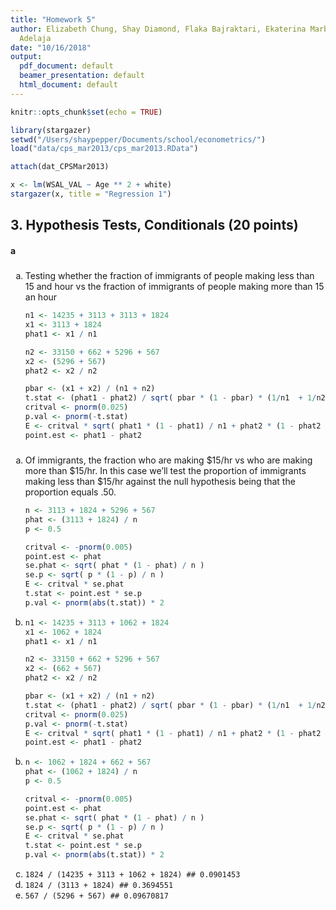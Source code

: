 ```yaml
---
title: "Homework 5"
author: Elizabeth Chung, Shay Diamond, Flaka Bajraktari, Ekaterina Marbot, and Om0lara
  Adelaja
date: "10/16/2018"
output:
  pdf_document: default
  beamer_presentation: default
  html_document: default
---
```


```r
knitr::opts_chunk$set(echo = TRUE)

library(stargazer)
setwd("/Users/shaypepper/Documents/school/econometrics/")
load("data/cps_mar2013/cps_mar2013.RData")

attach(dat_CPSMar2013)
```

```r
x <- lm(WSAL_VAL ~ Age ** 2 + white)
stargazer(x, title = "Regression 1")
```

## 3. Hypothesis Tests, Conditionals (20 points)

#### a

#####
a. Testing whether the fraction of immigrants of people making less than 15 and hour vs the fraction of immigrants of people making more than 15 an hour
    
    ```r
    n1 <- 14235 + 3113 + 3113 + 1824
    x1 <- 3113 + 1824
    phat1 <- x1 / n1
    
    n2 <- 33150 + 662 + 5296 + 567
    x2 <- (5296 + 567) 
    phat2 <- x2 / n2 
      
    pbar <- (x1 + x2) / (n1 + n2)
    t.stat <- (phat1 - phat2) / sqrt( pbar * (1 - pbar) * (1/n1  + 1/n2))
    critval <- pnorm(0.025)
    p.val <- pnorm(-t.stat)
    E <- critval * sqrt( phat1 * (1 - phat1) / n1 + phat2 * (1 - phat2 ) / n2)
    point.est <- phat1 - phat2
    ```

\begin{align}
\begin{split} \nonumber
  z &= `r t.stat` \\
  p \mathrm{-value} &= `r p.val` \\
  E &= `r E` \\
  `r point.est - E` & \leq p_1 - p_2 \leq `r point.est + E` 
\end{split}
\end{align}

#####
a. Of immigrants, the fraction who are making \$15/hr vs  who are making more than \$15/hr. In this case we'll test the proportion of immigrants making less than \$15/hr against  the null hypothesis being that the proportion equals .50.


    ```r
    n <- 3113 + 1824 + 5296 + 567
    phat <- (3113 + 1824) / n
    p <- 0.5

    critval <- -pnorm(0.005)
    point.est <- phat
    se.phat <- sqrt( phat * (1 - phat) / n )
    se.p <- sqrt( p * (1 - p) / n )
    E <- critval * se.phat
    t.stat <- point.est * se.p
    p.val <- pnorm(abs(t.stat)) * 2
```

\begin{align}
\begin{split} \nonumber
  z &= `r t.stat` \\
  p \mathrm{-value} &= `r p.val` \\
  E &= `r E` \\
  `r point.est - E` & \leq p \leq `r point.est + E` 
\end{split}
\end{align}

b. 
    ```r
    n1 <- 14235 + 3113 + 1062 + 1824
    x1 <- 1062 + 1824
    phat1 <- x1 / n1
    
    n2 <- 33150 + 662 + 5296 + 567
    x2 <- (662 + 567) 
    phat2 <- x2 / n2 
      
    pbar <- (x1 + x2) / (n1 + n2)
    t.stat <- (phat1 - phat2) / sqrt( pbar * (1 - pbar) * (1/n1  + 1/n2))
    critval <- pnorm(0.025)
    p.val <- pnorm(-t.stat)
    E <- critval * sqrt( phat1 * (1 - phat1) / n1 + phat2 * (1 - phat2 ) / n2)
    point.est <- phat1 - phat2
    ```

\begin{align}
\begin{split} \nonumber
  z &= `r t.stat` \\
  p \mathrm{-value} &= `r p.val` \\
  E &= `r E` \\
  `r point.est - E` & \leq p_1 - p_2 \leq `r point.est + E` 
\end{split}
\end{align}

b. 
    ```r
    n <- 1062 + 1824 + 662 + 567
    phat <- (1062 + 1824) / n
    p <- 0.5

    critval <- -pnorm(0.005)
    point.est <- phat
    se.phat <- sqrt( phat * (1 - phat) / n )
    se.p <- sqrt( p * (1 - p) / n )
    E <- critval * se.phat
    t.stat <- point.est * se.p
    p.val <- pnorm(abs(t.stat)) * 2
```

\begin{align}
\begin{split} \nonumber
  z &= `r t.stat` \\
  p \mathrm{-value} &= `r p.val` \\
  E &= `r E` \\
  `r point.est - E` & \leq p \leq `r point.est + E` 
\end{split}
\end{align}


c. ``1824 / (14235 + 3113 + 1062 + 1824) ## 0.0901453``
d. ``1824 / (3113 + 1824) ## 0.3694551`` 
e. ``567 / (5296 + 567) ## 0.09670817``